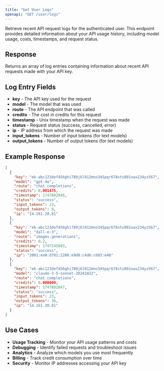 ```yaml
---
title: "Get User Logs"
openapi: "GET /user/logs"
---
```


Retrieve recent API request logs for the authenticated user. This endpoint provides detailed information about your API usage history, including model usage, costs, timestamps, and request status.

## Response

Returns an array of log entries containing information about recent API requests made with your API key.

## Log Entry Fields

- **key** - The API key used for the request
- **model** - The model that was used
- **route** - The API endpoint that was called
- **credits** - The cost in credits for this request
- **timestamp** - Unix timestamp when the request was made
- **status** - Request status (success, cancelled, error)
- **ip** - IP address from which the request was made
- **input_tokens** - Number of input tokens (for text models)
- **output_tokens** - Number of output tokens (for text models)

## Example Response

```json
[
  {
    "key": "ek-abc123def456ghi789jkl012mno345pqr678stu901vwx234yz567",
    "model": "gpt-4o",
    "route": "chat.completions",
    "credits": 0.001475,
    "timestamp": 1747802046,
    "status": "success",
    "input_tokens": 23,
    "output_tokens": 9,
    "ip": "14.161.20.81"
  },
  {
    "key": "ek-abc123def456ghi789jkl012mno345pqr678stu901vwx234yz567",
    "model": "dall-e-3",
    "route": "images.generations",
    "credits": 0.2,
    "timestamp": 1747245603,
    "status": "success",
    "ip": "2001:ee0:d781:2280:e9d8:c4d6:c683:e48"
  },
  {
    "key": "ek-abc123def456ghi789jkl012mno345pqr678stu901vwx234yz567",
    "model": "claude-3-5-sonnet-20241022",
    "route": "chat.completions",
    "credits": 0.000609,
    "timestamp": 1747802047,
    "status": "success",
    "input_tokens": 23,
    "output_tokens": 36,
    "ip": "14.161.20.81"
  }
]
```

## Use Cases

- **Usage Tracking** - Monitor your API usage patterns and costs
- **Debugging** - Identify failed requests and troubleshoot issues
- **Analytics** - Analyze which models you use most frequently
- **Billing** - Track credit consumption over time
- **Security** - Monitor IP addresses accessing your API key 